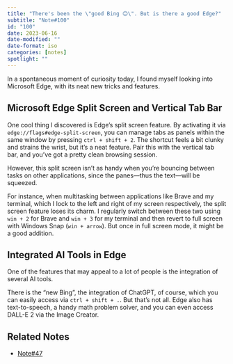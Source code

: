 ```yaml
---
title: "There's been the \"good Bing 😊\". But is there a good Edge?"
subtitle: "Note#100"
id: "100"
date: 2023-06-16
date-modified: ""
date-format: iso
categories: [notes]
spotlight: ""
---
```

In a spontaneous moment of curiosity today, I found myself looking into Microsoft Edge, with its neat new tricks and features.

## Microsoft Edge Split Screen and Vertical Tab Bar

One cool thing I discovered is Edge's split screen feature. By activating it via `edge://flags#edge-split-screen`, you can manage tabs as panels within the same window by pressing `ctrl + shift + 2`. The shortcut feels a bit clunky and strains the wrist, but it's a neat feature. Pair this with the vertical tab bar, and you've got a pretty clean browsing session.

However, this split screen isn't as handy when you're bouncing between tasks on other applications, since the panes—thus the text—will be squeezed.

For instance, when multitasking between applications like Brave and my terminal, which I lock to the left and right of my screen respectively, the split screen feature loses its charm. I regularly switch between these two using `win + 2` for Brave and `win + 3` for my terminal and then revert to full screen with Windows Snap (`win + arrow`). But once in full screen mode, it might be a good addition.

## Integrated AI Tools in Edge

One of the features that may appeal to a lot of people is the integration of several AI tools.

There is the "new Bing", the integration of ChatGPT, of course, which you can easily access via `ctrl + shift + .`. But that's not all. Edge also has text-to-speech, a handy math problem solver, and you can even access DALL-E 2 via the Image Creator.

## Related Notes

* [Note#47](/notes/47/)
